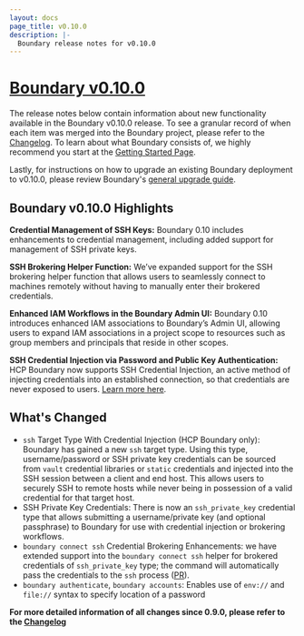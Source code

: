 ```yaml
---
layout: docs
page_title: v0.10.0
description: |-
  Boundary release notes for v0.10.0
---
```


# [Boundary v0.10.0](/boundary/downloads)

The release notes below contain information about new functionality available in the Boundary v0.10.0 release.
To see a granular record of when each item was merged into the Boundary project, please refer to the [Changelog](https://github.com/hashicorp/boundary/blob/main/CHANGELOG.md).
To learn about what Boundary consists of, we highly recommend you start at the [Getting Started Page](/boundary/docs/getting-started).

Lastly, for instructions on how to upgrade an existing Boundary deployment to v0.10.0, please review Boundary's [general upgrade guide](/boundary/tutorials/oss-configuration/upgrade-version).

## Boundary v0.10.0 Highlights

**Credential Management of SSH Keys:** Boundary 0.10 includes enhancements to credential management, including added support for management of SSH private keys.


**SSH Brokering Helper Function:** We’ve expanded support for the SSH brokering helper function that allows users to seamlessly connect to machines remotely 
without having to manually enter their brokered credentials. 

**Enhanced IAM Workflows in the Boundary Admin UI:** Boundary 0.10 introduces enhanced IAM associations to Boundary’s Admin UI, allowing users to expand IAM associations in a 
project scope to resources such as group members and principals that reside in other scopes.

**SSH Credential Injection via Password and Public Key Authentication:** HCP Boundary now supports SSH Credential Injection, an active method of injecting credentials into an 
established connection, so that credentials are never exposed to users. [Learn more here](/boundary/tutorials/hcp-administration/hcp-ssh-cred-injection).




## What's Changed
* `ssh` Target Type With Credential Injection (HCP Boundary only): Boundary has
  gained a new `ssh` target type. Using this type, username/password or SSH
  private key credentials can be sourced from `vault` credential libraries or
  `static` credentials and injected into the SSH session between a client and
  end host. This allows users to securely SSH to remote hosts while never being
  in possession of a valid credential for that target host.
* SSH Private Key Credentials: There is now an `ssh_private_key` credential type
  that allows submitting a username/private key (and optional passphrase) to
  Boundary for use with credential injection or brokering workflows.
* `boundary connect ssh` Credential Brokering Enhancements: we have extended
  support into the `boundary connect ssh` helper for brokered credentials of
  `ssh_private_key` type; the command will automatically pass the credentials to
  the `ssh` process ([PR](https://github.com/hashicorp/boundary/pull/2267)).
* `boundary authenticate`, `boundary accounts`: Enables use of `env://` and
  `file://` syntax to specify location of a password


**For more detailed information of all changes since 0.9.0, please refer to the [Changelog](https://github.com/hashicorp/boundary/blob/main/CHANGELOG.md)**
